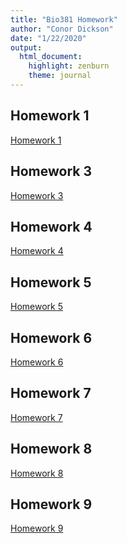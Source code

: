 ```yaml
---
title: "Bio381 Homework"
author: "Conor Dickson"
date: "1/22/2020"
output: 
  html_document: 
    highlight: zenburn
    theme: journal
---
```



## Homework 1 
[Homework 1](HW1.html)

## Homework 3
[Homework 3](HW3.html)

## Homework 4
[Homework 4](HW4.html)

## Homework 5
[Homework 5](HW5.html)

## Homework 6
[Homework 6](HW6.html)

## Homework 7
[Homework 7](HW7.html)

## Homework 8
[Homework 8](HW8.html)

## Homework 9
[Homework 9](HW9.html)

